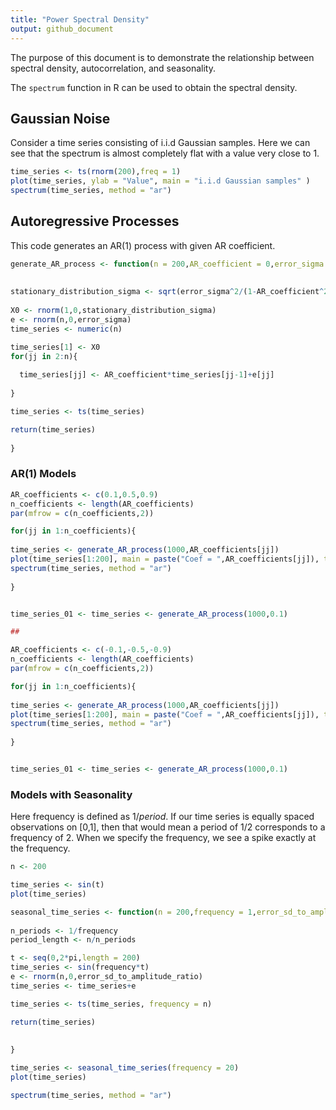 ```yaml
---
title: "Power Spectral Density"
output: github_document
---
```


The purpose of this document is to demonstrate the relationship between spectral density, autocorrelation, and seasonality.

The `spectrum` function in R can be used to obtain the spectral density.

## Gaussian Noise

Consider a time series consisting of i.i.d Gaussian samples. Here we can see that the spectrum is almost completely flat with a value very close to 1. 

```r
time_series <- ts(rnorm(200),freq = 1)
plot(time_series, ylab = "Value", main = "i.i.d Gaussian samples" )
spectrum(time_series, method = "ar")

```


## Autoregressive Processes

This code generates an AR(1) process with given AR coefficient.

```r

generate_AR_process <- function(n = 200,AR_coefficient = 0,error_sigma = 1){
  
  
stationary_distribution_sigma <- sqrt(error_sigma^2/(1-AR_coefficient^2))
  
X0 <- rnorm(1,0,stationary_distribution_sigma)
e <- rnorm(n,0,error_sigma)
time_series <- numeric(n)

time_series[1] <- X0
for(jj in 2:n){
  
  time_series[jj] <- AR_coefficient*time_series[jj-1]+e[jj]
  
}

time_series <- ts(time_series)

return(time_series)
  
}


```

### AR(1) Models

```r

AR_coefficients <- c(0.1,0.5,0.9)
n_coefficients <- length(AR_coefficients)
par(mfrow = c(n_coefficients,2))

for(jj in 1:n_coefficients){
  
time_series <- generate_AR_process(1000,AR_coefficients[jj])
plot(time_series[1:200], main = paste("Coef = ",AR_coefficients[jj]), type = "l")
spectrum(time_series, method = "ar")
  
}


time_series_01 <- time_series <- generate_AR_process(1000,0.1)

##

AR_coefficients <- c(-0.1,-0.5,-0.9)
n_coefficients <- length(AR_coefficients)
par(mfrow = c(n_coefficients,2))

for(jj in 1:n_coefficients){
  
time_series <- generate_AR_process(1000,AR_coefficients[jj])
plot(time_series[1:200], main = paste("Coef = ",AR_coefficients[jj]), type = "l")
spectrum(time_series, method = "ar")
  
}


time_series_01 <- time_series <- generate_AR_process(1000,0.1)

```


### Models with Seasonality

Here frequency is defined as $1/period$. If our time series is equally spaced observations on [0,1], then that would mean a period of 1/2 corresponds to a frequency of 2. When we specify the frequency, we see a spike exactly at the frequency.

```r
n <- 200

time_series <- sin(t)
plot(time_series)

seasonal_time_series <- function(n = 200,frequency = 1,error_sd_to_amplitude_ratio = 0){
  
n_periods <- 1/frequency
period_length <- n/n_periods

t <- seq(0,2*pi,length = 200)
time_series <- sin(frequency*t)
e <- rnorm(n,0,error_sd_to_amplitude_ratio)
time_series <- time_series+e

time_series <- ts(time_series, frequency = n)

return(time_series)
  
  
}

time_series <- seasonal_time_series(frequency = 20)
plot(time_series)

spectrum(time_series, method = "ar")


  
  
  
```



